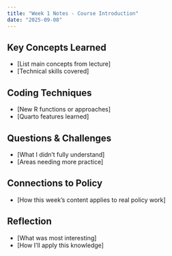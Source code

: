 ```yaml
---
title: "Week 1 Notes - Course Introduction"
date: "2025-09-08"
---
```


## Key Concepts Learned

-   \[List main concepts from lecture\]
-   \[Technical skills covered\]

## Coding Techniques

-   \[New R functions or approaches\]
-   \[Quarto features learned\]

## Questions & Challenges

-   \[What I didn't fully understand\]
-   \[Areas needing more practice\]

## Connections to Policy

-   \[How this week's content applies to real policy work\]

## Reflection

-   \[What was most interesting\]
-   \[How I'll apply this knowledge\]
